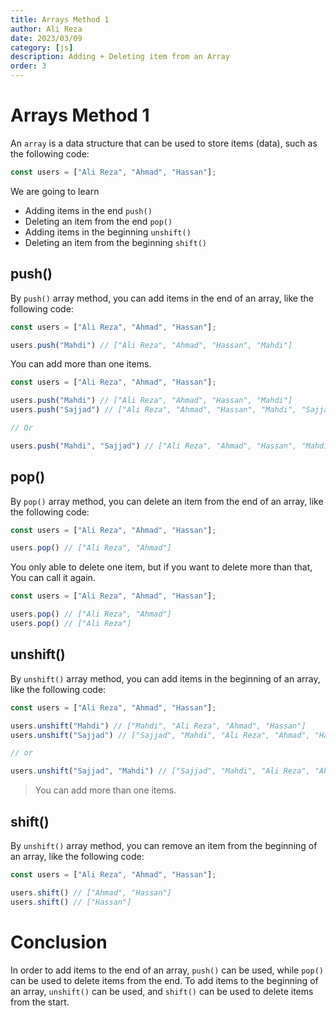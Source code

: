 ```yaml
---
title: Arrays Method 1
author: Ali Reza
date: 2023/03/09
category: [js]
description: Adding + Deleting item from an Array
order: 3
---
```


# Arrays Method 1

An `array` is a data structure that can be used to store items (data), such as the following code:

```js:app.js
const users = ["Ali Reza", "Ahmad", "Hassan"];
```

We are going to learn

- Adding items in the end `push()`
- Deleting an item from the end `pop()`
- Adding items in the beginning `unshift()`
- Deleting an item from the beginning `shift()`

## push()

By `push()` array method, you can add items in the end of an array, like the following code:

```js:app.js
const users = ["Ali Reza", "Ahmad", "Hassan"];

users.push("Mahdi") // ["Ali Reza", "Ahmad", "Hassan", "Mahdi"]
```

You can add more than one items.

```js:app.js
const users = ["Ali Reza", "Ahmad", "Hassan"];

users.push("Mahdi") // ["Ali Reza", "Ahmad", "Hassan", "Mahdi"]
users.push("Sajjad") // ["Ali Reza", "Ahmad", "Hassan", "Mahdi", "Sajjad"]

// Or

users.push("Mahdi", "Sajjad") // ["Ali Reza", "Ahmad", "Hassan", "Mahdi", "Sajjad"]
```

## pop()

By `pop()` array method, you can delete an item from the end of an array, like the following code:

```js:app.js
const users = ["Ali Reza", "Ahmad", "Hassan"];

users.pop() // ["Ali Reza", "Ahmad"]
```

You only able to delete one item, but if you want to delete more than that, You can call it again.

```js:app.js
const users = ["Ali Reza", "Ahmad", "Hassan"];

users.pop() // ["Ali Reza", "Ahmad"]
users.pop() // ["Ali Reza"]
```

## unshift()

By `unshift()` array method, you can add items in the beginning of an array, like the following code:

```js:app.js
const users = ["Ali Reza", "Ahmad", "Hassan"];

users.unshift("Mahdi") // ["Mahdi", "Ali Reza", "Ahmad", "Hassan"]
users.unshift("Sajjad") // ["Sajjad", "Mahdi", "Ali Reza", "Ahmad", "Hassan"]

// or

users.unshift("Sajjad", "Mahdi") // ["Sajjad", "Mahdi", "Ali Reza", "Ahmad"]
```

> You can add more than one items.

## shift()

By `unshift()` array method, you can remove an item from the beginning of an array, like the following code:

```js:app.js
const users = ["Ali Reza", "Ahmad", "Hassan"];

users.shift() // ["Ahmad", "Hassan"]
users.shift() // ["Hassan"]
```

# Conclusion

In order to add items to the end of an array, `push()` can be used, while `pop()` can be used to delete items from the end. To add items to the beginning of an array, `unshift()` can be used, and `shift()` can be used to delete items from the start.
